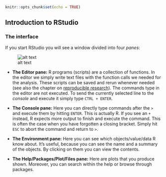 ```r
knitr::opts_chunk$set(echo = TRUE)
```

## Introduction to RStudio

### The interface
If you start RStudio you will see a window divided into four *panes*:

![alt text](../figures/rstudio.png)

* **The Editor pane:** R programs (scripts) are a collection of functions. In the editor we simply write text files with the function calls we needed for the analysis. These scripts can be saved and rerun whenever needed (see also the chapter on [reproducible research](../misc/reproducible.html)). 
The commands type in the editor are not executed. To send the currently selected line to the *console* and execute it simply type `CTRL + ENTER`.

* **The Console pane:** Here you can directly type commands after the `>` and execute them by hitting `ENTER`. This is actually R. If you see an `+` instead, R expects more output to finish and execute the command. This is often the case when you have forgotten a closing bracket. Simply hit `ESC` to abort the command and return to `>`.

* **The Environment pane:** Here you can see which objects/value/data R know about. It's useful, because you can see the name and a summary of the objects. By clicking on them you can view the contents.

+ **The Help/Packages/Plot/Files pane:** Here are plots that you produce shown. Moreover, you can search within the help or browse through packages.




